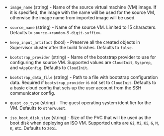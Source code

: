 <!-- Code generated from the comments of the CreateSourceConfig struct in builder/vsphere/supervisor/step_create_source.go; DO NOT EDIT MANUALLY -->

- `image_name` (string) - Name of the source virtual machine (VM) image. If it is specified, the image with the name will be used for the
  source VM, otherwise the image name from imported image will be used.

- `source_name` (string) - Name of the source VM. Limited to 15 characters. Defaults to `source-<random-5-digit-suffix>`.

- `keep_input_artifact` (bool) - Preserve all the created objects in Supervisor cluster after the build finishes. Defaults to `false`.

- `bootstrap_provider` (string) - Name of the bootstrap provider to use for configuring the source VM.
  Supported values are `CloudInit`, `Sysprep`, and `vAppConfig`. Defaults to `CloudInit`.

- `bootstrap_data_file` (string) - Path to a file with bootstrap configuration data. Required if `bootstrap_provider` is not set to `CloudInit`.
  Defaults to a basic cloud config that sets up the user account from the SSH communicator config.

- `guest_os_type` (string) - The guest operating system identifier for the VM.
  Defaults to `otherGuest`.

- `iso_boot_disk_size` (string) - Size of the PVC that will be used as the boot disk when deploying an ISO VM.
  Supported units are `Gi`, `Mi`, `Ki`, `G`, `M`, `K`, etc.
  Defaults to `20Gi`.

<!-- End of code generated from the comments of the CreateSourceConfig struct in builder/vsphere/supervisor/step_create_source.go; -->
